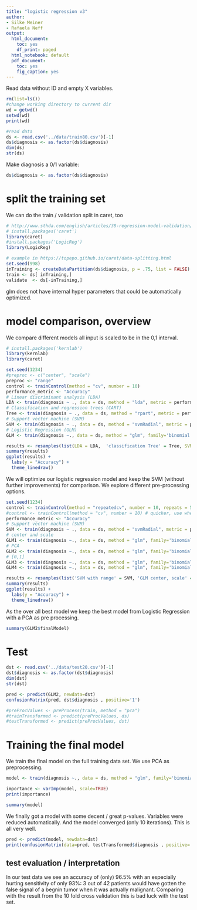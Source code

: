 ```yaml
---
title: "logistic regression v3"
author:
- Silke Meiner
- Rafaela Neff
output:
  html_document:
    toc: yes
    df_print: paged
  html_notebook: default
  pdf_document:
    toc: yes
    fig_caption: yes
---
```

Read data without ID and empty X variables.
```r
rm(list=ls())
#change working directory to current dir
wd = getwd()
setwd(wd)
print(wd)

#read data
ds <- read.csv('../data/train80.csv')[-1]
ds$diagnosis <- as.factor(ds$diagnosis)
dim(ds)
str(ds)
```
Make diagnosis a 0/1 variable:
```r
ds$diagnosis <- as.factor(ds$diagnosis)
```

# split the training set
We can do the train / validation split in caret, too

```r
# http://www.sthda.com/english/articles/38-regression-model-validation/157-cross-validation-essentials-in-r/
# install.packages('caret')
library(caret)
#install.packages('LogicReg')
library(LogicReg)
```

```r
# example in https://topepo.github.io/caret/data-splitting.html
set.seed(998)
inTraining <- createDataPartition(ds$diagnosis, p = .75, list = FALSE)
train <- ds[ inTraining,]
validate  <- ds[-inTraining,]

```
glm does not have internal hyper parameters that could be automatically optimized.

# model comparison, overview

We compare different models all input is scaled to be in the 0,1 interval.

```r
# install.packages('kernlab')
library(kernlab)
library(caret)

set.seed(1234)
#preproc <- c("center", "scale")
preproc <- "range"
control <- trainControl(method = "cv", number = 10)
performance_metric <- "Accuracy"
# Linear discriminant analysis (LDA)
LDA <- train(diagnosis ~ ., data = ds, method = "lda", metric = performance_metric, trControl = control, preProcess = preproc)
# Classification and regression trees (CART)
Tree <- train(diagnosis ~ ., data = ds, method = "rpart", metric = performance_metric, trControl = control, preProcess = preproc)
# Support vector machine (SVM)
SVM <- train(diagnosis ~ ., data = ds, method = "svmRadial", metric = performance_metric, trControl = control, preProcess = preproc)
# Logistic Regression (GLM)
GLM <- train(diagnosis ~., data = ds, method = "glm", family='binomial', metric = performance_metric, trControl = control, preProcess = preproc)

results <- resamples(list(LDA = LDA,  'classification Tree' = Tree, SVM = SVM, 'Logistic Regression' = GLM))
summary(results)
ggplot(results) + 
  labs(y = "Accuracy") + 
  theme_linedraw()
```
We will optimize our logistic regression model and keep the SVM (without further improvements) for comparison. We explore different pre-processing options.

```r
set.seed(1234)
control <- trainControl(method = "repeatedcv", number = 10, repeats = 50)
#control <- trainControl(method = "cv", number = 10) # quicker, use when in hurry        
performance_metric <- "Accuracy"
# Support vector machine (SVM)
SVM <- train(diagnosis ~ ., data = ds, method = "svmRadial", metric = performance_metric, trControl = control, preProcess = "range")
# center and scale
GLM1 <- train(diagnosis ~., data = ds, method = "glm", family='binomial', metric = performance_metric, trControl = control, preProcess = c("center", "scale"))
# PCA
GLM2 <- train(diagnosis ~., data = ds, method = "glm", family='binomial', metric = performance_metric, trControl = control, preProcess = 'pca')
# [0,1]
GLM3 <- train(diagnosis ~., data = ds, method = "glm", family='binomial', metric = performance_metric, trControl = control, preProcess = 'range')
GLM4 <- train(diagnosis ~., data = ds, method = "glm", family='binomial', metric = performance_metric, trControl = control, preProcess = 'BoxCox')
```

```r
results <- resamples(list('SVM with range' = SVM, 'GLM center, scale' = GLM1, 'GLM with pca'=GLM2, 'GLM with range 0,1' = GLM3, 'GLM with BoxCox'=GLM4))
summary(results)
ggplot(results) + 
  labs(y = "Accuracy") + 
  theme_linedraw()
```
As the over all best model we keep the best model from Logistic Regression with a PCA as pre processing.

```r
summary(GLM2$finalModel)
```

# Test
```r
dst <- read.csv('../data/test20.csv')[-1]
dst$diagnosis <- as.factor(dst$diagnosis)
dim(dst)
str(dst)
```

```r
pred <- predict(GLM2, newdata=dst)
confusionMatrix(pred, dst$diagnosis , positive='1')
```

```r
#preProcValues <- preProcess(train, method = "pca")
#trainTransformed <- predict(preProcValues, ds)
#testTransformed <- predict(preProcValues, dst)
```
# Training the final model
We train the final model on the full training data set. We use PCA as preprocessing.

```r
model <- train(diagnosis ~., data = ds, method = "glm", family='binomial', preProcess = 'pca' ) # metric is default accuracy
```

```r
importance <- varImp(model, scale=TRUE)
print(importance)

summary(model)
```
We finally got a model with some decent / great p-values. Variables were reduced automatically. And the model converged (only 10 iterations). This is all very well.
```r
pred <- predict(model, newdata=dst)
print(confusionMatrix(data=pred, testTransformed$diagnosis , positive='1'))
```
## test evaluation / interpretation
In our test data we see an accuracy of (only) 96.5% with an especially hurting sensitivity of only 93%: 3 out of 42 patients would have gotten the false signal of a begnin tumor when it was actually malignant. Comparing with the result from the 10 fold cross validation this is bad luck with the test set. 

